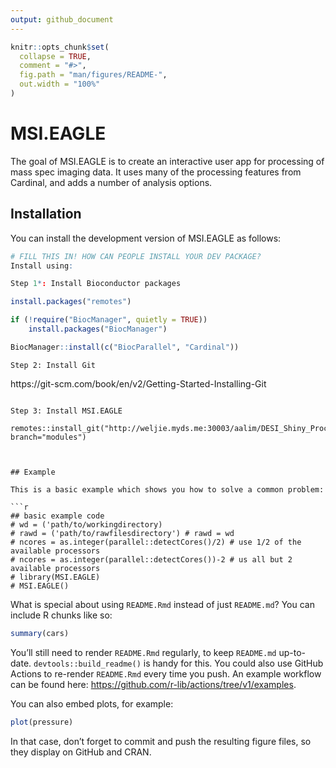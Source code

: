 ```yaml
---
output: github_document
---
```


<!-- README.md is generated from README.Rmd. Please edit that file -->

```r
knitr::opts_chunk$set(
  collapse = TRUE,
  comment = "#>",
  fig.path = "man/figures/README-",
  out.width = "100%"
)
```

# MSI.EAGLE

<!-- badges: start -->
<!-- badges: end -->

The goal of MSI.EAGLE is to create an interactive user app for processing of mass spec imaging data. It uses many of the processing features from Cardinal, and adds a number of analysis options.

## Installation

You can install the development version of MSI.EAGLE as follows:

``` r
# FILL THIS IN! HOW CAN PEOPLE INSTALL YOUR DEV PACKAGE?
Install using: 

Step 1*: Install Bioconductor packages

install.packages("remotes")

if (!require("BiocManager", quietly = TRUE))
    install.packages("BiocManager")

BiocManager::install(c("BiocParallel", "Cardinal"))
```

```
Step 2: Install Git
```
https://git-scm.com/book/en/v2/Getting-Started-Installing-Git
```

Step 3: Install MSI.EAGLE

remotes::install_git("http://weljie.myds.me:30003/aalim/DESI_Shiny_Processing_script.git", branch="modules")
```

```

```

```

## Example

This is a basic example which shows you how to solve a common problem:

```r
## basic example code
# wd = ('path/to/workingdirectory)
# rawd = ('path/to/rawfilesdirectory') # rawd = wd
# ncores = as.integer(parallel::detectCores()/2) # use 1/2 of the available processors
# ncores = as.integer(parallel::detectCores())-2 # us all but 2 available processors
# library(MSI.EAGLE)
# MSI.EAGLE()

```

What is special about using `README.Rmd` instead of just `README.md`? You can include R chunks like so:

```r
summary(cars)
```

You'll still need to render `README.Rmd` regularly, to keep `README.md` up-to-date. `devtools::build_readme()` is handy for this. You could also use GitHub Actions to re-render `README.Rmd` every time you push. An example workflow can be found here: <https://github.com/r-lib/actions/tree/v1/examples>.

You can also embed plots, for example:

```r
plot(pressure)
```

In that case, don't forget to commit and push the resulting figure files, so they display on GitHub and CRAN.
